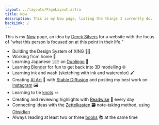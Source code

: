 ```yaml
---
layout: ../layouts/PageLayout.astro
title: Now
description: This is my Now page, listing the things I currently do.
backLink: /
---
```



<div {...animation}>

This is my [Now](https://nownownow.com/) page, an idea by [Derek Silvers](https://sive.rs/) for a website with the focus of <q>what this person is focused on at this point in their life.</q>

</div>

<div {...animationDelay}>

- Building the Design System of XING 👨‍💻
- Working from home 🏡
- Learning Japanese 🇯🇵 on [Duolingo](https://www.duolingo.com/profile/kogakure) 🦉
- Learning [Blender](https://www.blender.org/) for fun to get back into 3D modelling 🌐
- Learning ink and wash (sketching with ink and watercolor) 🖌️
- Creating [AI Art](/ai-art/) 🤖 with [Stable Diffusion](https://github.com/CompVis/stable-diffusion) and posting my best work on [Instagram](https://www.instagram.com/kogakure.ai.art/) 🖼️
- Learning to tie [knots](https://www.animatedknots.com/) 🪢
- Creating and reviewing highlights with [Readwise](https://readwise.io/i/stefan805) 📝 every day
- Connecting ideas with the [Zettelkasten](https://en.wikipedia.org/wiki/Zettelkasten) 🗃️ note-taking method, using [Obsidian](https://obsidian.md/)
- Always reading at least two or three [books](https://www.goodreads.com/kogakure) 📚 at the same time

</div>
